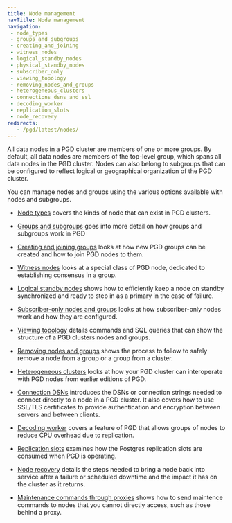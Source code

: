 ```yaml
---
title: Node management
navTitle: Node management
navigation:
 - node_types
 - groups_and_subgroups
 - creating_and_joining
 - witness_nodes
 - logical_standby_nodes
 - physical_standby_nodes
 - subscriber_only
 - viewing_topology
 - removing_nodes_and_groups
 - heterogeneous_clusters
 - connections_dsns_and_ssl
 - decoding_worker
 - replication_slots
 - node_recovery
redirects:
   - /pgd/latest/nodes/
---
```



All data nodes in a PGD cluster are members of one or more groups. By default, 
all data nodes are members of the top-level group, which spans all data nodes
in the PGD cluster. Nodes can also belong to subgroups that can be configured to
reflect logical or geographical organization of the PGD cluster.

You can manage nodes and groups using the various options available
with nodes and subgroups.

* [Node types](node_types) covers the kinds of node that can exist in PGD
  clusters.

* [Groups and subgroups](groups_and_subgroups) goes into more detail on how
  groups and subgroups work in PGD

* [Creating and joining groups](creating_and_joining) looks at how new PGD
  groups can be created and how to join PGD nodes to them.

* [Witness nodes](witness_nodes) looks at a special class of PGD node, dedicated
  to establishing consensus in a group.

* [Logical standby nodes](logical_standby_nodes) shows how to efficiently keep a
  node on standby synchronized and ready to step in as a primary in the case of
  failure.

* [Subscriber-only nodes and groups](subscriber_only) looks at how subscriber-only nodes work and
  how they are configured.

* [Viewing topology](viewing_topology) details commands and SQL queries that can
  show the structure of a PGD clusters nodes and groups.

* [Removing nodes and groups](removing_nodes_and_groups) shows the process to
  follow to safely remove a node from a group or a group from a cluster.

* [Heterogeneous clusters](heterogeneous_clusters) looks at how your PGD cluster
  can interoperate with PGD nodes from earlier editions of PGD.

* [Connection DSNs](connections_dsns_and_ssl) introduces the DSNs or connection
  strings needed to connect directly to a node in a PGD cluster. It also covers
  how to use SSL/TLS certificates to provide authentication and encryption
  between servers and between clients. 

* [Decoding worker](decoding_worker) covers a feature of PGD that allows groups
  of nodes to reduce CPU overhead due to replication.

* [Replication slots](replication_slots) examines how the Postgres replication
  slots are consumed when PGD is operating.

 * [Node recovery](node_recovery) details the steps needed to bring a node back
   into service after a failure or scheduled downtime and the impact it has on
   the cluster as it returns.

* [Maintenance commands through proxies](maintainance_with_proxies) shows how to send maintence commands to 
  nodes that you cannot directly access, such as those behind a proxy.


